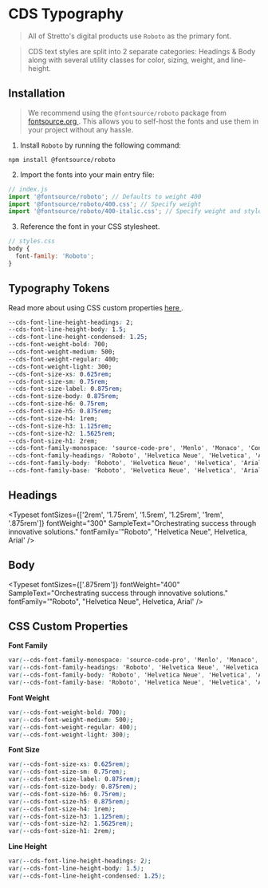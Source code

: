
<Meta title="Foundations/Typography" name="Typography" />

<style>
  {`
    .docblock-typeset.sb-unstyled.css-lfk5jr {
        display: grid;
        grid-template-columns: repeat(1, 1fr);
        gap: 10px;
        grid-auto-rows: minmax(50px, auto);
        background-color: var(--cds-color-white);
        align-items: center;
    }
    .css-1kojprk {
        display: flex;
        align-items: end;
        min-width: 65px;
        margin-inline-end: 20px;
        font-size: 14px;
    }
`}
</style>

# CDS Typography

> All of Stretto's digital products use `Roboto` as the primary font.

> CDS text styles are split into 2 separate categories: Headings & Body along with several utility classes for color, sizing, weight, and line-height.

## Installation

> We recommend using the `@fontsource/roboto` package from [fontsource.org <Icon icon="mdi:open-in-new"/>](https://fontsource.org/fonts/roboto" 'title'). This allows you to self-host the fonts and use them in your project without any hassle.

1. Install `Roboto` by running the following command:

```
npm install @fontsource/roboto
```

2. Import the fonts into your main entry file:

```jsx
// index.js
import '@fontsource/roboto'; // Defaults to weight 400
import '@fontsource/roboto/400.css'; // Specify weight
import '@fontsource/roboto/400-italic.css'; // Specify weight and style
```

3. Reference the font in your CSS stylesheet.

```jsx
// styles.css
body {
  font-family: 'Roboto';
}
```

## Typography Tokens

Read more about using CSS custom properties [here <Icon icon="mdi:open-in-new"/>](https://developer.mozilla.org/en-US/docs/Web/CSS/Using_CSS_custom_properties" 'title').

```css
--cds-font-line-height-headings: 2;
--cds-font-line-height-body: 1.5;
--cds-font-line-height-condensed: 1.25;
--cds-font-weight-bold: 700;
--cds-font-weight-medium: 500;
--cds-font-weight-regular: 400;
--cds-font-weight-light: 300;
--cds-font-size-xs: 0.625rem;
--cds-font-size-sm: 0.75rem;
--cds-font-size-label: 0.875rem;
--cds-font-size-body: 0.875rem;
--cds-font-size-h6: 0.75rem;
--cds-font-size-h5: 0.875rem;
--cds-font-size-h4: 1rem;
--cds-font-size-h3: 1.125rem;
--cds-font-size-h2: 1.5625rem;
--cds-font-size-h1: 2rem;
--cds-font-family-monospace: 'source-code-pro', 'Menlo', 'Monaco', 'Consolas', 'Courier New', monospace;
--cds-font-family-headings: 'Roboto', 'Helvetica Neue', 'Helvetica', 'Arial', sans-serif;
--cds-font-family-body: 'Roboto', 'Helvetica Neue', 'Helvetica', 'Arial', sans-serif;
--cds-font-family-base: 'Roboto', 'Helvetica Neue', 'Helvetica', 'Arial', sans-serif;
```

## Headings

<Typeset
  fontSizes={['2rem', '1.75rem', '1.5rem', '1.25rem', '1rem', '.875rem']}
  fontWeight="300"
  SampleText="Orchestrating success through innovative solutions."
  fontFamily='"Roboto", "Helvetica Neue", Helvetica, Arial'
/>

## Body

<Typeset
  fontSizes={['.875rem']}
  fontWeight="400"
  SampleText="Orchestrating success through innovative solutions."
  fontFamily='"Roboto", "Helvetica Neue", Helvetica, Arial'
/>

## CSS Custom Properties

**Font Family**

```css
var(--cds-font-family-monospace: 'source-code-pro', 'Menlo', 'Monaco', 'Consolas', 'Courier New', monospace);
var(--cds-font-family-headings: 'Roboto', 'Helvetica Neue', 'Helvetica', 'Arial', sans-serif);
var(--cds-font-family-body: 'Roboto', 'Helvetica Neue', 'Helvetica', 'Arial', sans-serif);
var(--cds-font-family-base: 'Roboto', 'Helvetica Neue', 'Helvetica', 'Arial', sans-serif);
```

**Font Weight**

```css
var(--cds-font-weight-bold: 700);
var(--cds-font-weight-medium: 500);
var(--cds-font-weight-regular: 400);
var(--cds-font-weight-light: 300);
```

**Font Size**

```css
var(--cds-font-size-xs: 0.625rem);
var(--cds-font-size-sm: 0.75rem);
var(--cds-font-size-label: 0.875rem);
var(--cds-font-size-body: 0.875rem);
var(--cds-font-size-h6: 0.75rem);
var(--cds-font-size-h5: 0.875rem);
var(--cds-font-size-h4: 1rem);
var(--cds-font-size-h3: 1.125rem);
var(--cds-font-size-h2: 1.5625rem);
var(--cds-font-size-h1: 2rem);
```

**Line Height**

```css
var(--cds-font-line-height-headings: 2);
var(--cds-font-line-height-body: 1.5);
var(--cds-font-line-height-condensed: 1.25);
```
